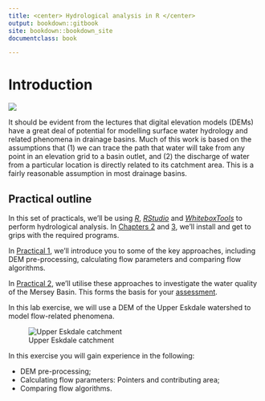```yaml
---
title: <center> Hydrological analysis in R </center> 
output: bookdown::gitbook
site: bookdown::bookdown_site
documentclass: book

---
```

# Introduction

![](images/course-logo.png) 

It should be evident from the lectures that digital elevation models (DEMs) have a great deal of potential for modelling surface water hydrology and related phenomena in drainage basins. Much of this work is based on the assumptions that (1) we can trace the path that water will take from any point in an elevation grid to a basin outlet, and (2) the discharge of water from a particular location is directly related to its catchment area. This is a fairly reasonable assumption in most drainage basins. 

## Practical outline

In this set of practicals, we'll be using [*R*](https://www.r-project.org/), [*RStudio*](https://www.rstudio.com/) and [*WhiteboxTools*](https://jblindsay.github.io/wbt_book/intro.html) to perform hydrological analysis. In [Chapters 2](#Installation) and [3](#R), we'll install and get to grips with the required programs. 

In [Practical 1](#FirstPractical), we'll introduce you to some of the key approaches, including DEM pre-processing, calculating flow parameters and comparing flow algorithms. 

In [Practical 2](#SecondPractical), we'll utilise these approaches to investigate the water quality of the Mersey Basin. This forms the basis for your [assessment](#Assessment). 

In this lab exercise, we will use a DEM of the Upper Eskdale watershed to model flow-related phenomena.

![Upper Eskdale catchment](images/cover.png)

In this exercise you will gain experience in the following:

- DEM pre-processing; 
- Calculating flow parameters: Pointers and contributing area;
- Comparing flow algorithms. 
